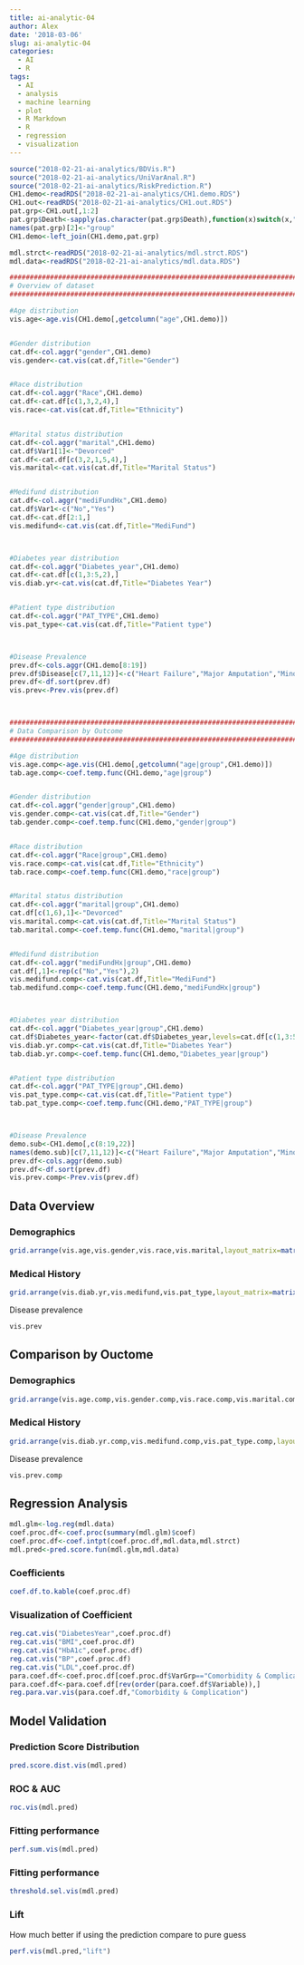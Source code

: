 ```yaml
---
title: ai-analytic-04
author: Alex
date: '2018-03-06'
slug: ai-analytic-04
categories:
  - AI
  - R
tags:
  - AI
  - analysis
  - machine learning
  - plot
  - R Markdown
  - R
  - regression
  - visualization
---
```



```r
source("2018-02-21-ai-analytics/BDVis.R")
source("2018-02-21-ai-analytics/UniVarAnal.R")
source("2018-02-21-ai-analytics/RiskPrediction.R")
CH1.demo<-readRDS("2018-02-21-ai-analytics/CH1.demo.RDS")
CH1.out<-readRDS("2018-02-21-ai-analytics/CH1.out.RDS")
pat.grp<-CH1.out[,1:2]
pat.grp$Death<-sapply(as.character(pat.grp$Death),function(x)switch(x,"0"="Alive","1"="Death"))
names(pat.grp)[2]<-"group"
CH1.demo<-left_join(CH1.demo,pat.grp)

mdl.strct<-readRDS("2018-02-21-ai-analytics/mdl.strct.RDS")
mdl.data<-readRDS("2018-02-21-ai-analytics/mdl.data.RDS")

#########################################################################
# Overview of dataset
#########################################################################

#Age distribution
vis.age<-age.vis(CH1.demo[,getcolumn("age",CH1.demo)])


#Gender distribution
cat.df<-col.aggr("gender",CH1.demo)
vis.gender<-cat.vis(cat.df,Title="Gender")


#Race distribution
cat.df<-col.aggr("Race",CH1.demo)
cat.df<-cat.df[c(1,3,2,4),]
vis.race<-cat.vis(cat.df,Title="Ethnicity")


#Marital status distribution
cat.df<-col.aggr("marital",CH1.demo)
cat.df$Var1[1]<-"Devorced"
cat.df<-cat.df[c(3,2,1,5,4),]
vis.marital<-cat.vis(cat.df,Title="Marital Status")


#Medifund distribution
cat.df<-col.aggr("mediFundHx",CH1.demo)
cat.df$Var1<-c("No","Yes")
cat.df<-cat.df[2:1,]
vis.medifund<-cat.vis(cat.df,Title="MediFund")



#Diabetes year distribution
cat.df<-col.aggr("Diabetes_year",CH1.demo)
cat.df<-cat.df[c(1,3:5,2),]
vis.diab.yr<-cat.vis(cat.df,Title="Diabetes Year")


#Patient type distribution
cat.df<-col.aggr("PAT_TYPE",CH1.demo)
vis.pat_type<-cat.vis(cat.df,Title="Patient type")



#Disease Prevalence
prev.df<-cols.aggr(CH1.demo[8:19])
prev.df$Disease[c(7,11,12)]<-c("Heart Failure","Major Amputation","Minor Amputation")
prev.df<-df.sort(prev.df)
vis.prev<-Prev.vis(prev.df)



#########################################################################
# Data Comparison by Outcome
#########################################################################

#Age distribution
vis.age.comp<-age.vis(CH1.demo[,getcolumn("age|group",CH1.demo)])
tab.age.comp<-coef.temp.func(CH1.demo,"age|group")


#Gender distribution
cat.df<-col.aggr("gender|group",CH1.demo)
vis.gender.comp<-cat.vis(cat.df,Title="Gender")
tab.gender.comp<-coef.temp.func(CH1.demo,"gender|group")


#Race distribution
cat.df<-col.aggr("Race|group",CH1.demo)
vis.race.comp<-cat.vis(cat.df,Title="Ethnicity")
tab.race.comp<-coef.temp.func(CH1.demo,"race|group")


#Marital status distribution
cat.df<-col.aggr("marital|group",CH1.demo)
cat.df[c(1,6),1]<-"Devorced"
vis.marital.comp<-cat.vis(cat.df,Title="Marital Status")
tab.marital.comp<-coef.temp.func(CH1.demo,"marital|group")


#Medifund distribution
cat.df<-col.aggr("mediFundHx|group",CH1.demo)
cat.df[,1]<-rep(c("No","Yes"),2)
vis.medifund.comp<-cat.vis(cat.df,Title="MediFund")
tab.medifund.comp<-coef.temp.func(CH1.demo,"mediFundHx|group")



#Diabetes year distribution
cat.df<-col.aggr("Diabetes_year|group",CH1.demo)
cat.df$Diabetes_year<-factor(cat.df$Diabetes_year,levels=cat.df[c(1,3:5,2),1])
vis.diab.yr.comp<-cat.vis(cat.df,Title="Diabetes Year")
tab.diab.yr.comp<-coef.temp.func(CH1.demo,"Diabetes_year|group")


#Patient type distribution
cat.df<-col.aggr("PAT_TYPE|group",CH1.demo)
vis.pat_type.comp<-cat.vis(cat.df,Title="Patient type")
tab.pat_type.comp<-coef.temp.func(CH1.demo,"PAT_TYPE|group")



#Disease Prevalence
demo.sub<-CH1.demo[,c(8:19,22)]
names(demo.sub)[c(7,11,12)]<-c("Heart Failure","Major Amputation","Minor Amputation")
prev.df<-cols.aggr(demo.sub)
prev.df<-df.sort(prev.df)
vis.prev.comp<-Prev.vis(prev.df)
```


## Data Overview

### Demographics

```R
grid.arrange(vis.age,vis.gender,vis.race,vis.marital,layout_matrix=matrix(c(1,1,1,1,2,2,3,3,3,4,4,4),2,6,byrow=T))
```

### Medical History

```R
grid.arrange(vis.diab.yr,vis.medifund,vis.pat_type,layout_matrix=matrix(c(1,1,2,3),2,2,byrow=T))
```

Disease prevalence
```r
vis.prev
```

## Comparison by Ouctome

### Demographics

```R
grid.arrange(vis.age.comp,vis.gender.comp,vis.race.comp,vis.marital.comp,layout_matrix=matrix(c(1,1,1,1,2,2,3,3,3,4,4,4),2,6,byrow=T))
```



### Medical History

```R
grid.arrange(vis.diab.yr.comp,vis.medifund.comp,vis.pat_type.comp,layout_matrix=matrix(c(1,1,2,3),2,2,byrow=T))
```

Disease prevalence
```r
vis.prev.comp
```

## Regression Analysis

```R
mdl.glm<-log.reg(mdl.data)
coef.proc.df<-coef.proc(summary(mdl.glm)$coef)
coef.proc.df<-coef.intpt(coef.proc.df,mdl.data,mdl.strct)
mdl.pred<-pred.score.fun(mdl.glm,mdl.data)
```

### Coefficients

```R
coef.df.to.kable(coef.proc.df)
```

### Visualization of Coefficient

```R
reg.cat.vis("DiabetesYear",coef.proc.df)
reg.cat.vis("BMI",coef.proc.df)
reg.cat.vis("HbA1c",coef.proc.df)
reg.cat.vis("BP",coef.proc.df)
reg.cat.vis("LDL",coef.proc.df)
para.coef.df<-coef.proc.df[coef.proc.df$VarGrp=="Comorbidity & Complication",]
para.coef.df<-para.coef.df[rev(order(para.coef.df$Variable)),]
reg.para.var.vis(para.coef.df,"Comorbidity & Complication")
```

## Model Validation

### Prediction Score Distribution

```R
pred.score.dist.vis(mdl.pred)
```

### ROC & AUC

```R
roc.vis(mdl.pred)
```


### Fitting performance

```R
perf.sum.vis(mdl.pred)
```


### Fitting performance

```R
threshold.sel.vis(mdl.pred)
```


### Lift

How much better if using the prediction compare to pure guess
```R
perf.vis(mdl.pred,"lift")
```











